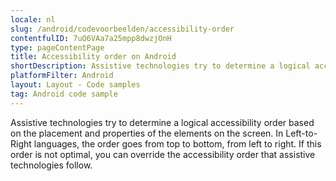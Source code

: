 ```yaml
---
locale: nl
slug: /android/codevoorbeelden/accessibility-order
contentfulID: 7uO6VAa7a25mpp8dwzjOnH
type: pageContentPage
title: Accessibility order on Android
shortDescription: Assistive technologies try to determine a logical accessibility order based on the placement and properties of the elements on the screen.
platformFilter: Android
layout: Layout - Code samples
tag: Android code sample
---
```


Assistive technologies try to determine a logical accessibility order based on the placement and properties of the elements on the screen. In Left-to-Right languages, the order goes from top to bottom, from left to right. If this order is not optimal, you can override the accessibility order that assistive technologies follow.

<CodeSample id="accessibility-order" locale="nl" platform="android"/>
